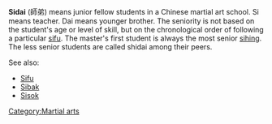 '''Sidai''' (&#24107;&#24351;) means junior fellow students in a Chinese martial art school.
Si means teacher.
Dai means younger brother.
The seniority is not based on the student's age or level of skill, but on the chronological order of following a particular [[sifu]].
The master's first student is always the most senior [[sihing]].
The less senior students are called shidai among their peers.

See also:
*[[Sifu]]
*[[Sibak]]
*[[Sisok]]

{{stub}}

[[Category:Martial arts]]